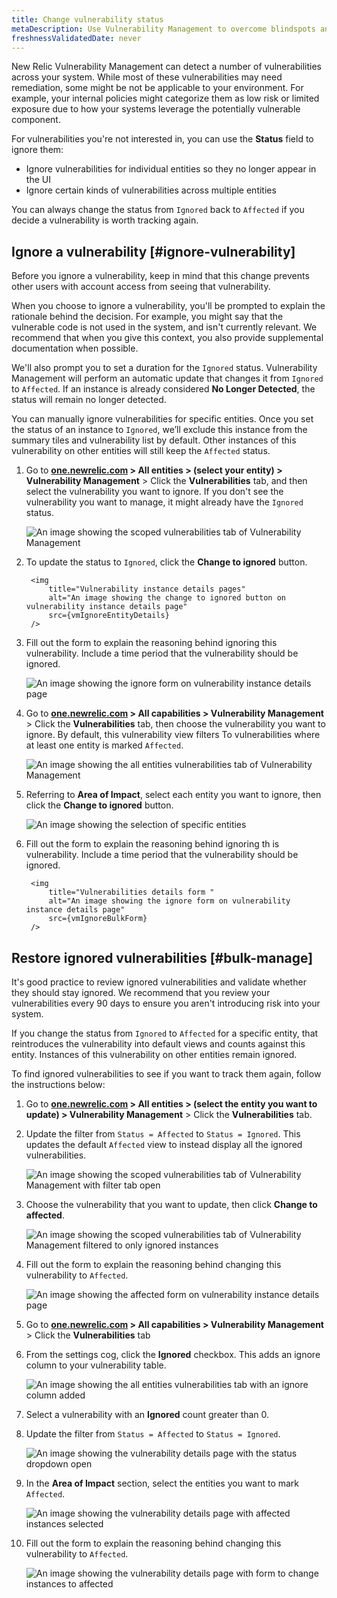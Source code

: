 ```yaml
---
title: Change vulnerability status
metaDescription: Use Vulnerability Management to overcome blindspots and assign remediation to developers as a security team.
freshnessValidatedDate: never
---
```
















New Relic Vulnerability Management can detect a number of vulnerabilities across your system. While most of these vulnerabilities may need remediation, some might be not be applicable to your environment. For example, your internal policies might categorize them as low risk or limited exposure due to how your systems leverage the potentially vulnerable component.

For vulnerabilities you're not interested in, you can use the **Status** field to ignore them:

* Ignore vulnerabilities for individual entities so they no longer appear in the UI 
* Ignore certain kinds of vulnerabilities across multiple entities 

You can always change the status from `Ignored` back to `Affected` if you decide a vulnerability is worth tracking again.

## Ignore a vulnerability [#ignore-vulnerability]

<Callout variant="tip">
Before you ignore a vulnerability, keep in mind that this change prevents other users with account access from seeing that vulnerability.
</Callout>

When you choose to ignore a vulnerability, you'll be prompted to explain the rationale behind the decision. For example, you might say that the vulnerable code is not used in the system, and isn't currently relevant. We recommend that when you give this context, you also provide supplemental documentation when possible. 

We'll also prompt you to set a duration for the `Ignored` status. Vulnerability Management will perform an automatic update that changes it from `Ignored` to `Affected`. If an instance is already considered **No Longer Detected**, the status will remain no longer detected.

<CollapserGroup>
    <Collapser
        id="ignore-entity"
        title="Ignore a vulnerability for a specific entity"
    >

You can manually ignore vulnerabilities for specific entities. Once you set the status of an instance to `Ignored`, we’ll exclude this instance from the summary tiles and vulnerability list by default. Other instances of this vulnerability on other entities will still keep the `Affected` status.

1. Go to **[one.newrelic.com](https://one.newrelic.com/) > All entities > (select your entity) > Vulnerability Management** > Click the **Vulnerabilities** tab, and then select the vulnerability you want to ignore. If you don't see the vulnerability you want to manage, it might already have the `Ignored` status. 

    <img
    title="Vulnerabilities tab scoped to a specific entity"
    alt="An image showing the scoped vulnerabilities tab of Vulnerability Management"
    src={vmIgnoreEntityVulnList}
    />

1. To update the status to `Ignored`, click the **Change to ignored** button. 

        <img
            title="Vulnerability instance details pages"
            alt="An image showing the change to ignored button on vulnerability instance details page"
            src={vmIgnoreEntityDetails}
        />

1. Fill out the form to explain the reasoning behind ignoring this vulnerability. Include a time period that the vulnerability should be ignored.

    <img
        title="Vulnerability instance details form"
        alt="An image showing the ignore form on vulnerability instance details page"
        src={vmIgnoreEntityForm}
    />

    </Collapser>
    <Collapser
        id="bulk-ignore"
        title="Ignore a vulnerability across multiple instances"
    >

1. Go to **[one.newrelic.com](https://one.newrelic.com/) > All capabilities > Vulnerability Management** > Click the **Vulnerabilities** tab, then choose the vulnerability you want to ignore. By default, this vulnerability view filters To vulnerabilities where at least one entity is marked `Affected`.

    <img
        title="Vulnerabilities tab for all entities"
        alt="An image showing the all entities vulnerabilities tab of Vulnerability Management"
        src={vmIgnoreBulkVulnList}
    />

1. Referring to **Area of Impact**, select each entity you want to ignore, then click the **Change to ignored** button.
    
    <img
        title="Vulnerabilities details"
        alt="An image showing the selection of specific entities"
        src={vmIgnoreBulkDetails}
    />

1. Fill out the form to explain the reasoning behind ignoring th is vulnerability. Include a time period that the vulnerability should be ignored.

        <img
            title="Vulnerabilities details form "
            alt="An image showing the ignore form on vulnerability instance details page"
            src={vmIgnoreBulkForm}
        />
    </Collapser>
</CollapserGroup>

## Restore ignored vulnerabilities [#bulk-manage]

It's good practice to review ignored vulnerabilities and validate whether they should stay ignored. We recommend that you review your vulnerabilities every 90 days to ensure you aren't introducing risk into your system.

If you change the status from `Ignored` to `Affected` for a specific entity, that reintroduces the vulnerability into default views and counts against this entity. Instances of this vulnerability on other entities remain ignored.

To find ignored vulnerabilities to see if you want to track them again, follow the instructions below:

<CollapserGroup>
    <Collapser
        id="remove-ignored"
        title="Remove ignored status for a specific entity"
    >

1. Go to **[one.newrelic.com](https://one.newrelic.com/) > All entities > (select the entity you want to update) > Vulnerability Management** > Click the **Vulnerabilities** tab.
1. Update the filter from `Status = Affected` to `Status = Ignored`. This updates the default `Affected` view to instead display all the ignored vulnerabilities. 

    <img
    title="Vulnerabilities tab scoped to a specific entity"
    alt="An image showing the scoped vulnerabilities tab of Vulnerability Management with filter tab open"
    src={vmAffectedEntityVulnList}
    />

1. Choose the vulnerability that you want to update, then click **Change to affected**.

    <img
        title="Vulnerabilities tab scoped to a specific entity and only ignored instances"
        alt="An image showing the scoped vulnerabilities tab of Vulnerability Management filtered to only ignored instances"
        src={vmAffectedEntityDetails}
    />

1. Fill out the form to explain the reasoning behind changing this vulnerability to `Affected`.
        
    <img
        title="Vulnerability instance details form"
        alt="An image showing the affected form on vulnerability instance details page"
        src={vmAffectedEntityForm}
    />

    </Collapser>
    <Collapser
        id="bulk-change-status"
        title="Remove ignored status across multiple instances"
    >

1. Go to **[one.newrelic.com](https://one.newrelic.com/) > All capabilities > Vulnerability Management** > Click the **Vulnerabilities** tab 
1. From the settings cog, click the **Ignored** checkbox. This adds an ignore column to your vulnerability table.

    <img
        title="Vulnerabilities tab with ignored column added"
        alt="An image showing the all entities vulnerabilities tab with an ignore column added"
        src={vmAffectedBulkVulnList}
    />

1. Select a vulnerability with an **Ignored** count greater than 0. 
1. Update the filter from `Status = Affected` to `Status = Ignored`. 

    <img
        title="Vulnerabilities details"
        alt="An image showing the vulnerability details page with the status dropdown open"
        src={vmAffectedBulkDetails}
    />

1. In the **Area of Impact** section, select the entities you want to mark `Affected`.

    <img
        title="Vulnerabilities details with instances selected"
        alt="An image showing the vulnerability details page with affected instances selected"
        src={vmAffectedBulkSelection}
    />

1. Fill out the form to explain the reasoning behind changing this vulnerability to `Affected`.

    <img
        title="Vulnerabilities details with form open"
        alt="An image showing the vulnerability details page with form to change instances to affected"
        src={vmAffectedBulkForm}
    />

    </Collapser>
</CollapserGroup>


